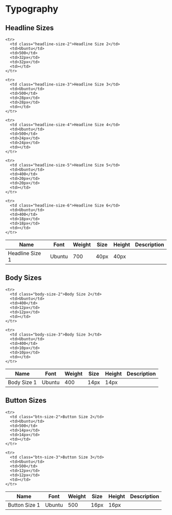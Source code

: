 
<Meta title="Ions/Typography" />
<style>
{`
  #storybook-docs > div {
    background-color: #333333;
  }

  h1, h2, h3, h4, h5, h6 {
    color: #acacac !important;
  }

  table {
    width: 100%;
  }

  thead {
    background-color: #128898;
  }

  th {
    text-align: left;
    color: #ffffff !important;
    border-left: 1px solid #d0d0d0 !important;
    border-right: 1px solid #d0d0d0 !important;
  }

  td {
    color: #acacac !important;
    border-left: 1px solid #666666 !important;
    border-right: 1px solid #666666 !important;
  }

  td, th {
    border-top: 0 !important;
    border-bottom: 0 !important;
  }

  td:first-child, th:first-child {
    border-left: 0 !important;
  }

  td:last-child, th:last-child {
    border-right: 0 !important;
  }

  tr {
    border-top: 0 !important;
    border-bottom: 0 !important;
  }

  tr:nth-child(even) td {
    background-color: #444444;
  }

  th:nth-child(3),
  th:nth-child(4),
  th:nth-child(5) {
    width: 0;
  }
`}
</style>

# Typography

## Headline Sizes

<table>
  <thead>
    <tr>
      <th>Name</th>
      <th>Font</th>
      <th>Weight</th>
      <th>Size</th>
      <th>Height</th>
      <th>Description</th>
    </tr>
  </thead>

  <tbody>
    <tr>
      <td class="headline-size-1">Headline Size 1</td>
      <td>Ubuntu</td>
      <td>700</td>
      <td>40px</td>
      <td>40px</td>
      <td></td>
    </tr>
    
    <tr>
      <td class="headline-size-2">Headline Size 2</td>
      <td>Ubuntu</td>
      <td>500</td>
      <td>32px</td>
      <td>32px</td>
      <td></td>
    </tr>

    <tr>
      <td class="headline-size-3">Headline Size 3</td>
      <td>Ubuntu</td>
      <td>500</td>
      <td>28px</td>
      <td>28px</td>
      <td></td>
    </tr>
    
    <tr>
      <td class="headline-size-4">Headline Size 4</td>
      <td>Ubuntu</td>
      <td>500</td>
      <td>24px</td>
      <td>24px</td>
      <td></td>
    </tr>
    
    <tr>
      <td class="headline-size-5">Headline Size 5</td>
      <td>Ubuntu</td>
      <td>400</td>
      <td>20px</td>
      <td>20px</td>
      <td></td>
    </tr>
    
    <tr>
      <td class="headline-size-6">Headline Size 6</td>
      <td>Ubuntu</td>
      <td>400</td>
      <td>18px</td>
      <td>18px</td>
      <td></td>
    </tr>
  </tbody>
</table>

## Body Sizes

<table>
  <thead>
    <tr>
      <th>Name</th>
      <th>Font</th>
      <th>Weight</th>
      <th>Size</th>
      <th>Height</th>
      <th>Description</th>
    </tr>
  </thead>

  <tbody>
    <tr>
      <td class="body-size-1">Body Size 1</td>
      <td>Ubuntu</td>
      <td>400</td>
      <td>14px</td>
      <td>14px</td>
      <td></td>
    </tr>
    
    <tr>
      <td class="body-size-2">Body Size 2</td>
      <td>Ubuntu</td>
      <td>400</td>
      <td>12px</td>
      <td>12px</td>
      <td></td>
    </tr>

    <tr>
      <td class="body-size-3">Body Size 3</td>
      <td>Ubuntu</td>
      <td>400</td>
      <td>10px</td>
      <td>10px</td>
      <td></td>
    </tr>
  </tbody>
</table>

## Button Sizes

<table>
  <thead>
    <tr>
      <th>Name</th>
      <th>Font</th>
      <th>Weight</th>
      <th>Size</th>
      <th>Height</th>
      <th>Description</th>
    </tr>
  </thead>

  <tbody>
    <tr>
      <td class="btn-size-1">Button Size 1</td>
      <td>Ubuntu</td>
      <td>500</td>
      <td>16px</td>
      <td>16px</td>
      <td></td>
    </tr>
    
    <tr>
      <td class="btn-size-2">Button Size 2</td>
      <td>Ubuntu</td>
      <td>500</td>
      <td>14px</td>
      <td>14px</td>
      <td></td>
    </tr>

    <tr>
      <td class="btn-size-3">Button Size 3</td>
      <td>Ubuntu</td>
      <td>500</td>
      <td>12px</td>
      <td>12px</td>
      <td></td>
    </tr>
  </tbody>
</table>